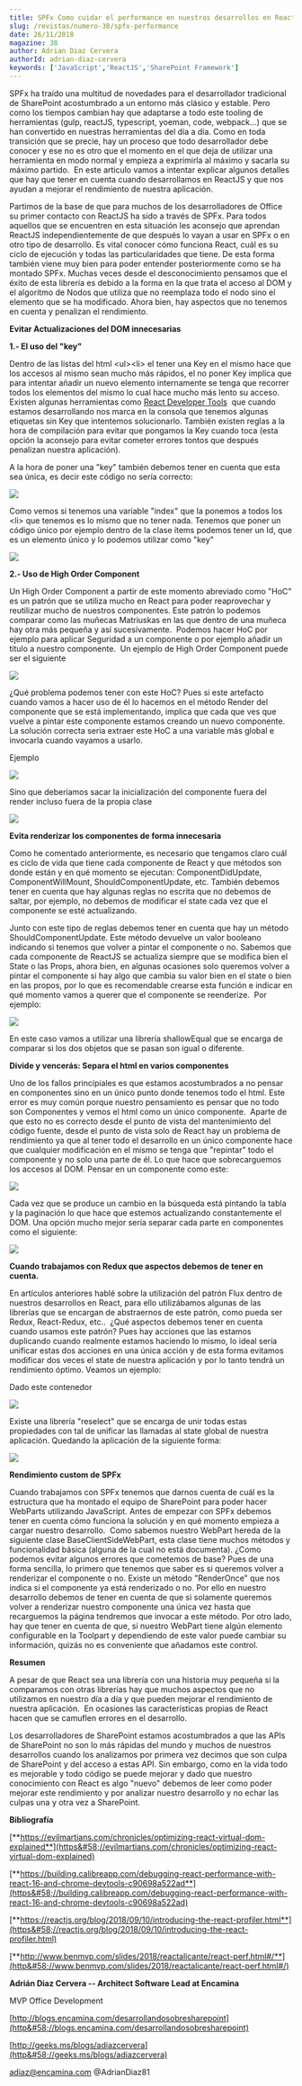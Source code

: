 ```yaml
---
title: SPFx Como cuidar el performance en nuestros desarrollos en ReactJS
slug: /revistas/numero-38/spfx-performance
date: 26/11/2018
magazine: 38
author: Adrian Diaz Cervera
authorId: adrian-diaz-cervera
keywords: ['JavaScript','ReactJS','SharePoint Framework']
---
```






SPFx ha traído una multitud de novedades para el desarrollador tradicional de SharePoint acostumbrado a un entorno más clásico y estable. Pero como los tiempos cambian hay que adaptarse a todo este tooling de herramientas (gulp, reactJS, typescript, yoeman, code, webpack…) que se han convertido en nuestras herramientas del día a día. Como en toda transición que se precie, hay un proceso que todo desarrollador debe conocer y ese no es otro que el momento en el que deja de utilizar una herramienta en modo normal y empieza a exprimirla al máximo y sacarla su máximo partido.  En este articulo vamos a intentar explicar algunos detalles que hay que tener en cuenta cuando desarrollamos en ReactJS y que nos ayudan a mejorar el rendimiento de nuestra aplicación.

Partimos de la base de que para muchos de los desarrolladores de Office su primer contacto con ReactJS ha sido a través de SPFx. Para todos aquellos que se encuentren en esta situación les aconsejo que aprendan ReactJS independientemente de que después lo vayan a usar en SPFx o en otro tipo de desarrollo. Es vital conocer cómo funciona React, cuál es su ciclo de ejecución y todas las particularidades que tiene. De esta forma también viene muy bien para poder entender posteriormente como se ha montado SPFx. Muchas veces desde el desconocimiento pensamos que el éxito de esta librería es debido a la forma en la que trata el acceso al DOM y el algoritmo de Nodos que utiliza que no reemplaza todo el nodo sino el elemento que se ha modificado. Ahora bien, hay aspectos que no tenemos en cuenta y penalizan el rendimiento.

**Evitar Actualizaciones del DOM innecesarias**

**1.- El uso del "key"**

Dentro de las listas del html &lt;ul&gt;&lt;li&gt; el tener una Key en el mismo hace que los accesos al mismo sean mucho más rápidos, el no poner Key implica que para intentar añadir un nuevo elemento internamente se tenga que recorrer todos los elementos del mismo lo cual hace mucho más lento su acceso. Existen algunas herramientas como [React Developer Tools](https&#58;//chrome.google.com/webstore/detail/react-developer-tools/f)  que cuando estamos desarrollando nos marca en la consola que tenemos algunas etiquetas sin Key que intentemos solucionarlo. También existen reglas a la hora de compilación para evitar que pongamos la Key cuando toca (esta opción la aconsejo para evitar cometer errores tontos que después penalizan nuestra aplicación).

A la hora de poner una "key" también debemos tener en cuenta que esta sea única, es decir este código no sería correcto:

![](../../../images/numero38/spfx-performance/image1.png)

Como vemos si tenemos una variable "index" que la ponemos a todos los &lt;li&gt; que tenemos es lo mismo que no tener nada. Tenemos que poner un código único por ejemplo dentro de la clase ítems podemos tener un Id, que es un elemento único y lo podemos utilizar como "key"

![](../../../images/numero38/spfx-performance/image2.png)

**2.- Uso de High Order Component**

Un High Order Component a partir de este momento abreviado como "HoC" es un patrón que se utiliza mucho en React para poder reaprovechar y reutilizar mucho de nuestros componentes. Este patrón lo podemos comparar como las muñecas Matriuskas en las que dentro de una muñeca hay otra más pequeña y así sucesivamente.  Podemos hacer HoC por ejemplo para aplicar Seguridad a un componente o por ejemplo añadir un título a nuestro componente.  Un ejemplo de High Order Component puede ser el siguiente

![](../../../images/numero38/spfx-performance/image3.png)

¿Qué problema podemos tener con este HoC? Pues si este artefacto cuando vamos a hacer uso de él lo hacemos en el método Render del componente que se está implementando, implica que cada que ves que vuelve a pintar este componente estamos creando un nuevo componente. La solución correcta seria extraer este HoC a una variable más global e invocarla cuando vayamos a usarlo.

Ejemplo

![](../../../images/numero38/spfx-performance/image4.png)

Sino que deberíamos sacar la inicialización del componente fuera del render incluso fuera de la propia clase

![](../../../images/numero38/spfx-performance/image5.png)

**Evita renderizar los componentes de forma innecesaria**

Como he comentado anteriormente, es necesario que tengamos claro cuál es ciclo de vida que tiene cada componente de React y que métodos son donde están y en qué momento se ejecutan: ComponentDidUpdate, ComponentWillMount, ShouldComponentUpdate, etc. También debemos tener en cuenta que hay algunas reglas no escrita que no debemos de saltar, por ejemplo, no debemos de modificar el state cada vez que el componente se esté actualizando.

Junto con este tipo de reglas debemos tener en cuenta que hay un método ShouldComponentUpdate. Este método devuelve un valor booleano indicando si tenemos que volver a pintar el componente o no. Sabemos que cada componente de ReactJS se actualiza siempre que se modifica bien el State o las Props, ahora bien, en algunas ocasiones solo queremos volver a pintar el componente si hay algo que cambia su valor bien en el state o bien en las propos, por lo que es recomendable crearse esta función e indicar en qué momento vamos a querer que el componente se reenderize.  Por ejemplo:

![](../../../images/numero38/spfx-performance/image6.png)

En este caso vamos a utilizar una librería shallowEqual que se encarga de comparar si los dos objetos que se pasan son igual o diferente.

**Divide y vencerás: Separa el html en varios componentes**

Uno de los fallos princípiales es que estamos acostumbrados a no pensar en componentes sino en un único punto donde tenemos todo el html. Este error es muy común porque nuestro pensamiento es pensar que no todo son Componentes y vemos el html como un único componente.  Aparte de que esto no es correcto desde el punto de vista del mantenimiento del código fuente, desde el punto de vista solo de React hay un problema de rendimiento ya que al tener todo el desarrollo en un único componente hace que cualquier modificación en el mismo se tenga que "repintar" todo el componente y no solo una parte de él. Lo que hace que sobrecarguemos los accesos al DOM. Pensar en un componente como este:

![](../../../images/numero38/spfx-performance/image7.png)

Cada vez que se produce un cambio en la búsqueda está pintando la tabla y la paginación lo que hace que estemos actualizando constantemente el DOM. Una opción mucho mejor sería separar cada parte en componentes como el siguiente:

![](../../../images/numero38/spfx-performance/image8.png)

**Cuando trabajamos con Redux que aspectos debemos de tener en cuenta.**

En artículos anteriores hablé sobre la utilización del patrón Flux dentro de nuestros desarrollos en React, para ello utilizábamos algunas de las librerías que se encargan de abstraernos de este patrón, como pueda ser Redux, React-Redux, etc..  ¿Qué aspectos debemos tener en cuenta cuando usamos este patrón? Pues hay acciones que las estamos duplicando cuando realmente estamos haciendo lo mismo, lo ideal sería unificar estas dos acciones en una única acción y de esta forma evitamos modificar dos veces el state de nuestra aplicación y por lo tanto tendrá un rendimiento óptimo. Veamos un ejemplo:

Dado este contenedor​

![](../../../images/numero38/spfx-performance/image9.png)

Existe una librería "reselect" que se encarga de unir todas estas propiedades con tal de unificar las llamadas al state global de nuestra aplicación. Quedando la aplicación de la siguiente forma:

![](../../../images/numero38/spfx-performance/image10.png)

**Rendimiento custom de SPFx**

Cuando trabajamos con SPFx tenemos que darnos cuenta de cuál es la estructura que ha montado el equipo de SharePoint para poder hacer WebParts utilizando JavaScript. Antes de empezar con SPFx debemos tener en cuenta cómo funciona la solución y en qué momento empieza a cargar nuestro desarrollo.  Como sabemos nuestro WebPart hereda de la siguiente clase BaseClientSideWebPart, esta clase tiene muchos métodos y funcionalidad básica (alguna de la cual no está documenta). ¿Como podemos evitar algunos errores que cometemos de base? Pues de una forma sencilla, lo primero que tenemos que saber es si queremos volver a renderizar el componente o no. Existe un método "RenderOnce" que nos indica si el componente ya está renderizado o no. Por ello en nuestro desarrollo debemos de tener en cuenta de que si solamente queremos volver a renderizar nuestro componente una única vez hasta que recarguemos la página tendremos que invocar a este método. Por otro lado, hay que tener en cuenta de que, si nuestro WebPart tiene algún elemento configurable en la Toolpart y dependiendo de este valor puede cambiar su información, quizás no es conveniente que añadamos este control.

**Resumen**

A pesar de que React sea una librería con una historia muy pequeña si la comparamos con otras librerías hay que muchos aspectos que no utilizamos en nuestro día a día y que pueden mejorar el rendimiento de nuestra aplicación.  En ocasiones las características propias de React hacen que se camuflen errores en el desarrollo.

Los desarrolladores de SharePoint estamos acostumbrados a que las APIs de SharePoint no son lo más rápidas del mundo y muchos de nuestros desarrollos cuando los analizamos por primera vez decimos que son culpa de SharePoint y del acceso a estas API. Sin embargo, como en la vida todo es mejorable y todo código se puede mejorar y dado que nuestro conocimiento con React es algo "nuevo" debemos de leer como poder mejorar este rendimiento y por analizar nuestro desarrollo y no echar las culpas una y otra vez a SharePoint.

**Bibliografía**

[**https://evilmartians.com/chronicles/optimizing-react-virtual-dom-explained**](https&#58;//evilmartians.com/chronicles/optimizing-react-virtual-dom-explained)

[**https://building.calibreapp.com/debugging-react-performance-with-react-16-and-chrome-devtools-c90698a522ad**](https&#58;//building.calibreapp.com/debugging-react-performance-with-react-16-and-chrome-devtools-c90698a522ad)

[**https://reactjs.org/blog/2018/09/10/introducing-the-react-profiler.html**](https&#58;//reactjs.org/blog/2018/09/10/introducing-the-react-profiler.html)

[**http://www.benmvp.com/slides/2018/reactalicante/react-perf.html#/**](http&#58;//www.benmvp.com/slides/2018/reactalicante/react-perf.html#/)



**Adrián Diaz Cervera -- Architect Software Lead at Encamina**

MVP Office Development

[http://blogs.encamina.com/desarrollandosobresharepoint](http&#58;//blogs.encamina.com/desarrollandosobresharepoint)

[http://geeks.ms/blogs/adiazcervera](http&#58;//geeks.ms/blogs/adiazcervera)

adiaz@encamina.com @AdrianDiaz81

